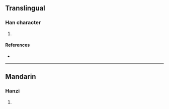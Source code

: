 {{character info/new}}
==Translingual==

===Han character===
{{Han char|rn=96|rad=玉|as=11|sn=15|four=|canj=MGFBB|ids=⿰𤣩常}}

# {{defn|Han|sort=玉11}}

====References====
* {{Han ref|kx=0740.130|dkj=21182|hdz=21135.010|uh=747A|ud=29818}}

----

==Mandarin==

===Hanzi===
{{cmn-hanzi|pin=[[cháng]] ([[chang2]])|wg=ch'ang<sup>2</sup>}}

# {{defn|lang=cmn|sort=玉11}}